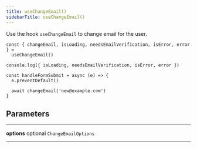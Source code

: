 ```yaml
---
title: useChangeEmail()
sidebarTitle: useChangeEmail()
---
```


Use the hook `useChangeEmail` to change email for the user.

```tsx
const { changeEmail, isLoading, needsEmailVerification, isError, error } =
  useChangeEmail()

console.log({ isLoading, needsEmailVerification, isError, error })

const handleFormSubmit = async (e) => {
  e.preventDefault()

  await changeEmail('new@example.com')
}
```

## Parameters

---

**<span className="parameter-name">options</span>** <span className="optional-status">optional</span> <code>ChangeEmailOptions</code>

---
